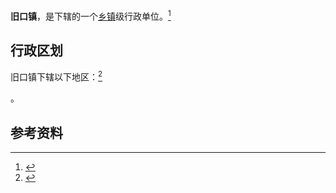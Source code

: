 {{中国乡级行政区|42/08/81/109/000}}

'''旧口镇'''，是{{PRC admin/fullname|42/08/81/109/000|3}}下辖的一个[[乡镇|乡镇]]级行政单位。<ref>{{PRC admin/ref sgc|{{PRC admin/parent|42/08/81/109/000}}}}</ref>

== 行政区划 ==

旧口镇下辖以下地区：<ref>{{PRC admin/ref sgc|42/08/81/109/000}}</ref>

{{PRC admin/children|42/08/81/109/000}}。

== 参考资料 ==

{{reflist}}

{{行政区划小作品}}
{{PRC admin/navcat|42/08/81/109/000}}